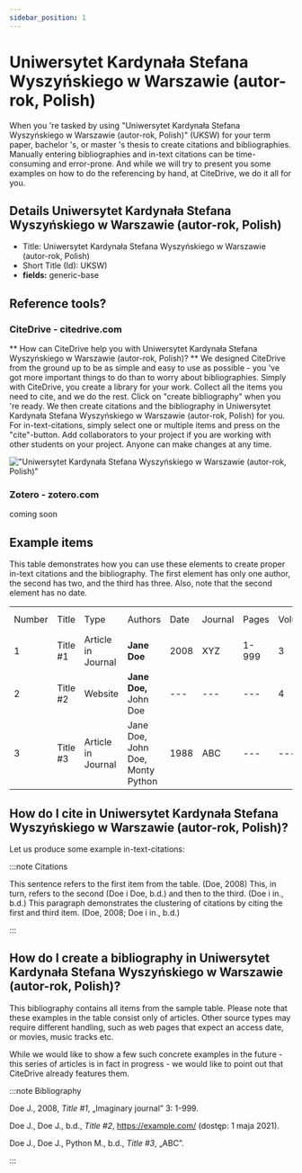 ```yaml
---
sidebar_position: 1
---
```


# Uniwersytet Kardynała Stefana Wyszyńskiego w Warszawie (autor-rok, Polish)

When you 're tasked by using "Uniwersytet Kardynała Stefana Wyszyńskiego w Warszawie (autor-rok, Polish)" (UKSW) for your term paper, bachelor 's, or master 's thesis to create citations and bibliographies.
Manually entering bibliographies and in-text citations can be time-consuming and error-prone. And while we will try to present you some examples on how to do the referencing by hand, at CiteDrive, we do it all for you.

## Details  Uniwersytet Kardynała Stefana Wyszyńskiego w Warszawie (autor-rok, Polish)
* Title: Uniwersytet Kardynała Stefana Wyszyńskiego w Warszawie (autor-rok, Polish)
* Short Title (Id): UKSW)
* **fields:** generic-base

## Reference tools?
### CiteDrive - citedrive.com
** How can CiteDrive help you with Uniwersytet Kardynała Stefana Wyszyńskiego w Warszawie (autor-rok, Polish)? **
We designed CiteDrive from the ground up to be as simple and easy to use as possible - you 've got more important things to do than to worry about bibliographies. Simply with CiteDrive, you create a library for your work. Collect all the items you need to cite, and we do the rest. Click on "create bibliography" when you 're ready. We then create citations and the bibliography in Uniwersytet Kardynała Stefana Wyszyńskiego w Warszawie (autor-rok, Polish) for you. For in-text-citations, simply select one or multiple items and press on the "cite"-button. Add collaborators to your project if you are working with other students on your project. Anyone can make changes at any time.


!["Uniwersytet Kardynała Stefana Wyszyńskiego w Warszawie (autor-rok, Polish)"](images/uniwersytet-kardynaa-stefana-wyszynskiego-w-warszawie-autorrok-polish.svg "Choose Uniwersytet Kardynała Stefana Wyszyńskiego w Warszawie (autor-rok, Polish) in the CiteDrive App")

### Zotero - zotero.com

coming soon

## Example items

This table demonstrates how you can use these elements to create proper in-text citations and the bibliography. The first element has only one author, the second has two, and the third has three. Also, note that the second element has no date.


<table>
  <tr>
   <td>Number
   </td>
   <td>Title
   </td>
   <td>Type
   </td>
   <td>Authors
   </td>
   <td>Date
   </td>
   <td>Journal
   </td>
   <td>Pages
   </td>
   <td>Volume
   </td>
   <td>Issue
   </td>
   <td>Access Date
   </td>
  </tr>
  <tr>
   <td>1
   </td>
   <td>Title #1
   </td>
   <td>Article in Journal
   </td>
   <td><strong>Jane Doe</strong>
   </td>
   <td>2008
   </td>
   <td>XYZ
   </td>
   <td>1-999
   </td>
   <td>3
   </td>
   <td>2
   </td>
   <td>--
   </td>
  </tr>
  <tr>
   <td>
2
   </td>
   <td>Title #2
   </td>
   <td>Website
   </td>
   <td><strong>Jane Doe, </strong>John Doe
   </td>
   <td>---
   </td>
   <td>---
   </td>
   <td>---
   </td>
   <td>4
   </td>
   <td>---
   </td>
   <td>2020-05-01
   </td>
  </tr>
  <tr>
   <td>3
   </td>
   <td>Title #3
   </td>
   <td>Article in Journal
   </td>
   <td>Jane Doe, John Doe, Monty Python
   </td>
   <td>1988
   </td>
   <td>ABC
   </td>
   <td>---
   </td>
   <td>---
   </td>
   <td>16
   </td>
   <td>---
   </td>
  </tr>
</table>



## How do I cite in  Uniwersytet Kardynała Stefana Wyszyńskiego w Warszawie (autor-rok, Polish)?

Let us produce some example in-text-citations:

:::note Citations


This sentence refers to the first item from the table.  (Doe, 2008) This, in turn, refers to the second  (Doe i Doe, b.d.)
and then to the third.   (Doe i in., b.d.)
This paragraph demonstrates the clustering of citations by citing the first and third item.  (Doe, 2008; Doe i in., b.d.)

:::

## How do I create a bibliography in Uniwersytet Kardynała Stefana Wyszyńskiego w Warszawie (autor-rok, Polish)?

This bibliography contains all items from the sample table. Please note that these examples in the table consist only of articles. Other source types may require different handling, such as web pages that expect an access date, or movies, music tracks etc.

While we would like to show a few such concrete examples in the future - this series of articles is in fact in progress - we would like to point out that CiteDrive already features them.

:::note Bibliography

Doe J., 2008, <i>Title #1</i>, „Imaginary journal” 3: 1-999.

Doe J., Doe J., b.d., <i>Title #2</i>,  https://example.com/ (dostęp: 1 maja 2021).

Doe J., Doe J., Python M., b.d., <i>Title #3</i>, „ABC”.



:::


        